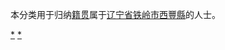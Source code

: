 {{Catnav|頁面分類|各種主題的頁面分類|依中国各省来作的分类|各地中国人|辽宁人|铁岭人}}
{{Catnav|頁面分類|人物|各國人物|中国人|各地中国人|辽宁人|铁岭人}}

本分类用于归纳[[籍贯|籍贯]]属于[[辽宁省|辽宁省]][[铁岭市|铁岭市]][[西豐縣|西豐縣]]的人士。

[[Category:铁岭人|*]]
[[Category:西豐縣|*]]